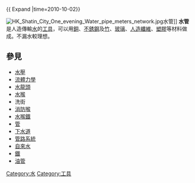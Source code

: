 {{ Expand |time=2010-10-02}}

{{Redirect2|水管|菲律賓提供的一個热带风暴的命名|颱風伊布都}}
{{noteTA
|1=zh-hans:食水;zh-hk:食水;zh-tw:飲用水;
}}

[[File:HK_Shatin_City_One_evening_Water_pipe_meters_network.jpg|thumb]]水管]]
'''水管'''是人造傳輸[[水|水]]的[[工具|工具]]，可以用[[銅|銅]]、[[不銹鋼|不銹鋼]]及[[竹|竹]]、[[玻璃|玻璃]]、[[人造纖維|人造纖維]]、[[塑膠|塑膠]]等材料做成。不漏水較理想。

== 參見 ==
*[[水壓|水壓]]
*[[流體力學|流體力學]]
*[[水龍頭|水龍頭]]
*[[水喉|水喉]]
*洗街
*[[消防喉|消防喉]]
*[[水喉鐵|水喉鐵]]
*[[管|管]]
*[[下水道|下水道]]
*[[管路系統|管路系統]]
*[[自來水|自來水]]
*[[鐵|鐵]]
*[[油管|油管]]

{{thing-stub}}

[[Category:水|Category:水]]
[[Category:工具|Category:工具]]
